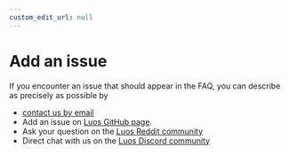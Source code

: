 ```yaml
---
custom_edit_url: null
---
```



# Add an issue

If you encounter an issue that should appear in the FAQ, you can describe as precisely as possible by 

 - <a href="mailto:support@luos.io?subject=Issue report">contact us by email</a>
 - Add an issue on <a href="https://github.com/Luos-io/Luos/issues/new/choose" target="_blank">Luos GitHub page<IconExternalLink width="10"></IconExternalLink></a>.
 - Ask your question on the <a href="https://www.reddit.com/r/Luos/" target="_blank">Luos Reddit community<IconExternalLink width="10"></IconExternalLink></a>
 - Direct chat with us on the <a href="http://bit.ly/JoinLuosDiscord" target="_blank">Luos Discord community<IconExternalLink width="10"></IconExternalLink></a>
